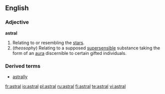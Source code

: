 ==English==

===Adjective===
'''astral'''

# Relating to or resembling the [[star]]s.
# (''theosophy'') Relating to a supposed [[supersensible]] substance taking the form of an [[aura]] discernible to certain gifted individuals.

===Derived terms===
*[[astrally]]

[[fr:astral]]
[[io:astral]]
[[pl:astral]]
[[ru:astral]]
[[fi:astral]]
[[te:astral]]
[[vi:astral]]